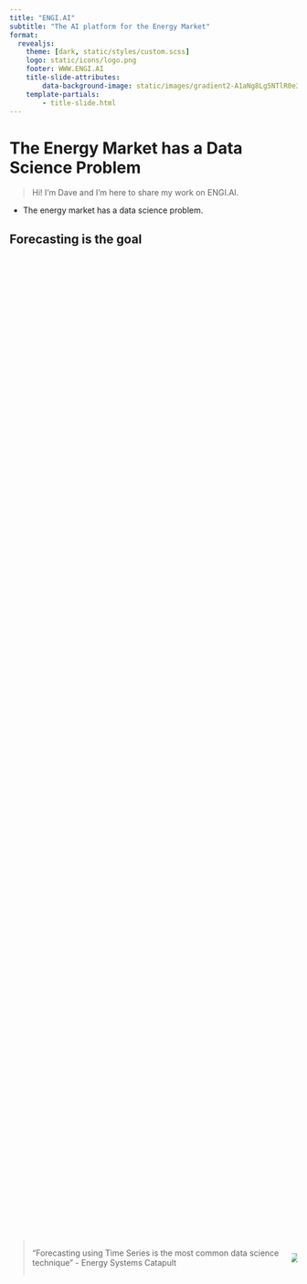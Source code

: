 ```yaml
---
title: "ENGI.AI"
subtitle: "The AI platform for the Energy Market"
format:
  revealjs: 
    theme: [dark, static/styles/custom.scss]
    logo: static/icons/logo.png
    footer: WWW.ENGI.AI
    title-slide-attributes:
        data-background-image: static/images/gradient2-A1aNg8Lg5NTlR0e3.svg
    template-partials: 
        - title-slide.html
---
```


# The Energy Market has a Data Science Problem {background-image="static/images/gradient2-A1aNg8Lg5NTlR0e3.svg"}

::: notes
> Hi! I'm Dave and I'm here to share my work on ENGI.AI.

-   The energy market has a data science problem.
:::

## Forecasting is the goal {background-image="static/images/gradient_1-AGBjrE8Wxpc68qqN.svg"}

::: {.columns style="display: flex !important; height: 90%;"}
::: {.column style="display: flex; justify-content: center; align-items: center;"}
> "Forecasting using Time Series is the most common data science technique" - Energy Systems Catapult
:::

::: {.column style="display: flex; justify-content: center; align-items: center;"}
![](static/icons/noun-forecast-3308891-E03584.svg)
:::
:::

::: notes
-   Forecasting is the most common data science objective
    -   according to 95% of data scientists in the energy market
-   The reasons for forecasting are quite common
    -   Energy Trading
    -   Energy Management
    -   Energy Efficiency
    -   Energy Storage
    -   Energy Generation
-   All of these are reliant on, or can be enhanced by, good forecasting
:::

## Data access is not the challenge {background-image="static/images/gradient_1-AGBjrE8Wxpc68qqN.svg"}

::: {.columns style="display: flex !important; height: 90%;"}
::: {.column style="display: flex; justify-content: center; align-items: center;"}
> "The majority of buildings in the UK have a smart meter" - *BEIS*
:::

::: {.column style="display: flex; justify-content: center; align-items: center;"}
![](static/icons/noun-data-2500464-E03584.svg)
:::
:::

::: notes
-   Data access is not the challenge
    -   At least not any more
-   Data interconnectivity is relatively good in the UK
-   Over 50% of the buildings in the UK have smart meters
    -   According to BEIS
-   Octopus customers have first class integrations to their smart meter
-   Industry standard data aggregators and the D10 flow also help the data access landscape
:::

## Demand for skills \> Supply of people {background-image="static/images/gradient_1-AGBjrE8Wxpc68qqN.svg"}

::: {.columns style="display: flex !important; height: 90%;"}
::: {.column style="display: flex; justify-content: center; align-items: center;"}
> 40% of companies find it "Very Difficult" to hire Data Scientists with the right skills - *Energy Systems Catapult*
:::

::: {.column style="display: flex; justify-content: center; align-items: center;"}
![](/static/icons/Data_Science_VD.png){fig-align="center"}
:::
:::

::: notes
-   Very difficult to hire data scientists, no offence to the JavaScript/PHP/Ruby devs, but we are pretty out-numbered
    -   Hard to find with correct skills
        -   Tend to have a minimum of an Undergraduate Degree in Engineering or Mathematics
        -   Important to have Energy Market domain skills AND general software development skills in addition to Data Science Experience
-   This is what is making it hard to scale data science in the energy market
    -   And therefore also the products that rely on them
:::

# Existing non-solutions {background-image="static/images/gradient2-A1aNg8Lg5NTlR0e3.svg"}

::: notes
-   There are some common tools and approaches in this space
    -   But they all fail to solve the problem due to limitations of
        -   Scale
        -   Accuracy
        -   Accessibility
:::

## EPC/SAP {background-image="static/images/gradient_1-AGBjrE8Wxpc68qqN.svg"}

![](static/images/example-epc.png)

-   Scale limited by qualified surveyors
    -   And the cost and time of surveying
-   Only gives a usage range over year
    -   Not very useful for many needs

::: notes
-   A common tool in the UK is the EPC/SAP
    -   Government mandated Excel Calculator
-   Requires survey or desktop study by a qualified professional for each building
-   Only gives a usage range over year
-   Surveys only need to be re-done in specific purchases or changes of use
    -   Might be up to 10 years
:::

## Building simulation {background-image="static/images/gradient_1-AGBjrE8Wxpc68qqN.svg"}

::: {.columns style="display: flex !important; height: 90%;"}
::: {.column style="display: flex; justify-content: center; align-items: center;"}
![](static/icons/autodesk.svg){width="100%"} ![](static/icons/Energyplus.gif){width="70%"}
:::

::: {.column style="display: flex; justify-content: center; align-items: center;"}
-   requires a different model and survey per building
    -   can't scale at all
-   requires specialists to both survey and then simulate
    -   expensive to run per building
:::
:::

::: notes
-   A more heavy approach is to use building simulation software
    -   EnergyPlus and AutoDesk are the main suppliers
-   These are highly specialised and technical pieces of software
    -   with expensive licenses
-   Intended primarily for architecture/engineering work
-   Again this is not scaleable as each building needs it's own model
-   Difficult and potentially illegal to integrate into other software
    -   Depending on use and license
:::

## Custom Excel {background-image="static/images/gradient_1-AGBjrE8Wxpc68qqN.svg"}

::: {.columns style="display: flex !important; height: 90%;"}
::: {.column style="display: flex; justify-content: center; align-items: center;"}
-   Impossible to use the best techniques
-   Scale limited by available staff
-   Sheets are fragile
-   Import and export adds friction
:::

::: {.column style="display: flex; justify-content: center; align-items: center;"}
![](/static/icons/Microsoft_Excel_2013-2019_logo.png)
:::
:::

::: notes
-   Therefore many companies have built their own Excel sheets
    -   Still seems to be a popular choice
-   However this can be painful to build, worse to maintain, and limited in accuracy
    -   Small breakages can go un-noticed for a long time
        -   It's common to hand these tools between staff, so you may easily be the third person (or more) to handle it
            -   It's far too likely that the original authors work was 'modified' by the remaining authors, and so this sheet gets run for months or even years before someone realises the formula in sheet 1, cell X73 doesn't modify the value in sheet 2 the way it should, and this has been used to serve customers for an embarrassing amount of time
-   Excel is also limited in how advanced it can actually get
    -   Time to calculate a sheet can be nearly hours for 'advanced' models
        -   Still not actually that effective or accurate
-   Doesn't scale without hiring more staff to 'drive' more Excel workbooks per day
:::

## In-House Software Development {background-image="static/images/gradient_1-AGBjrE8Wxpc68qqN.svg"}

![](/static/icons/Data_Science_VD.png){fig-align="center"}

```{=tex}
\begin{gather*}
cost = (salary * members) + OPEX + lost\: earning\\
cost = (50000 * [5-9]) + ? + ?
\end{gather*}
```
::: notes
-   So inevitably some companies have decided to build their own software
    -   This is a good idea, but it's not easy
-   You need to hire data scientists
    -   with the RIGHT domain knowledge and maths understanding
    -   probably multiple times
    -   and then you have to keep them
        -   bare in mind the supply \> demand problem
    -   and then you have to build the software and deploy it out to get any return on investment
    -   and then maintain and iterate on that system
-   The kicker of all this is, that everyone is doing it, going out and building data science teams in house, but they come out with fundamentally the same product
    -   Data Scientists in the sweet spot here are rare, but they go through multiple companies, rebuilding effectively the same systems, with the same techniques.
        -   I should know, I've done it
:::

# ENGI.AI {background-image="static/images/gradient2-A1aNg8Lg5NTlR0e3.svg"}

## A good solution {background-image="static/images/gradient_1-AGBjrE8Wxpc68qqN.svg"}

::: columns
::: {.column width="25%"}
Removes surveys

::: r-stack
![](static/icons/noun-survey-5019405-E03584.svg)

![](static/icons/noun-cross-1030213-7634BF.svg){.fragment}
:::
:::

::: {.column width="25%"}
Removes old data

::: r-stack
![](static/icons/noun-scarcity-2757787-E03584.svg)

![](static/icons/noun-cross-1030213-7634BF.svg){.fragment}
:::
:::

::: {.column width="25%"}
Modern Accuracy

::: r-stack
![](static/icons/noun-machine-learning-1119910-E03584.svg)

![](static/icons/noun-check-mark-1030211-D9E035.svg){.fragment}
:::
:::

::: {.column width="25%"}
Scales with demand

::: r-stack
![](static/icons/noun-scalable-system-1119969-E03584.svg)

![](static/icons/noun-check-mark-1030211-D9E035.svg){.fragment}
:::
:::
:::

::: notes
-   Not reliant on surveys
-   Stays up to date with the buildings changes in construction and operation
-   Informed by deep domain knowledge
    -   Using the most accurate techniques available
-   Scales better than
    -   a simulation per building
    -   an excel sheet per employee
    -   a data science team per company
:::

## ENGI.AI {background-image="static/images/gradient_1-AGBjrE8Wxpc68qqN.svg" auto-animate="true"}

::: {style="color: #D9E035;"}
**Artificial Intelligence as a Service for the Energy Market**
:::

## ENGI.AI {background-image="static/images/gradient_1-AGBjrE8Wxpc68qqN.svg" auto-animate="true"}

![](static/images/prediction.avif)

::: {style="color: #D9E035;"}
**Artificial Intelligence as a Service for the Energy Market**
:::

## ENGI.AI {background-image="static/images/gradient_1-AGBjrE8Wxpc68qqN.svg" auto-animate="true"}

::: {.columns style="display: flex !important; height: 40%;"}
::: {.column width="66%"}
![](static/images/prediction.avif)
:::

::: {.column width="33%"}
::: {style="color: #D9E035;"}
**Artificial Intelligence as a Service for the Energy Market**
:::
:::
:::

::: columns
::: {.column width="33%"}
![](/static/icons/noun-app-5058288-E03584.svg){.fragment}
:::

::: {.column width="33%"}
![](static/icons/noun-api-3097531-E03584.svg){.fragment}
:::

::: {.column width="33%"}
![](static/icons/noun-management-5058297-E03584.svg){.fragment}
:::
:::

::: notes
-   Energy forecasting as a service
    -   Plug and play into your existing software
-   AI doesn't need a description of the building
    -   Uses the most current Machine Learning tools and techniques
    -   Learns from the buildings smart meter data
-   Designed to be integrated
    -   Apps
    -   IoT/BMS
    -   Network mechanisms
:::

## Enables Net Zero Innovation {background-image="static/images/gradient_1-AGBjrE8Wxpc68qqN.svg"}

::: columns
::: {.column width="25%"}
Demand Side Response Systems

![](static/icons/noun-bar-chart-609657-E03584.svg)
:::

::: {.column width="25%"}
Grid Connected Energy Storage

![](static/icons/noun-charging-5510101-E03584.svg)
:::

::: {.column width="25%"}
Time of Use Flexible Energy Tariffs

![](static/icons/noun-flexible-time-4720762-E03584.svg)
:::

::: {.column width="25%"}
Electric Vehicle Charging Control

![](static/icons/noun-electric-car-2935060-E03584.svg)
:::
:::

::: notes
-   This integrated system is valuable for multiple Net Zero innovations
    -   Sophisticated demand side response to help support load balancing becomes possible
        -   Solves peak power carbon intensity
    -   Smart storage control algorithms to improve utilisation of stored energy becomes widely available
        -   Enhances the value of battery storage and renewable generation
    -   Increase the confidence of consumers with flexible energy products
        -   Improving adoption of time of use tariffs
    -   Electric vehicles can be charged in a distributed manner more effectively
        -   Improving the value of EVs and mitigating for the impact of them on grid infrastructure
-   And because it's designed to be integrated, it's ready to go when you are
    -   Because the climate crisis isn't waiting for anyone
:::

## Potential Revenue Models {background-image="static/images/gradient_1-AGBjrE8Wxpc68qqN.svg"}
::: columns
::: {.column}

-   Monthly subscription
    -   Domestic
    -   Per building
-   Per prediction
    -   Commercial software
-   Per device license
    -   IoT
    -   Edge
:::
::: {.column}
![](static/icons/noun-pound-currency-5631043-E03584.svg)
:::

:::



::: notes
-   Eventually moving into revenue generation there should be various suitable models for pricing. Depending on where and what type of market demand can be captured.
:::

# Where is ENGI.AI now? {background-image="static/images/gradient2-A1aNg8Lg5NTlR0e3.svg"}

## Traction + Status {background-image="static/images/gradient_1-AGBjrE8Wxpc68qqN.svg"}

-   Dec -\> Feb: Tramshed Tech Start up Academy
-   Mar: Live demo launched using real data and real AI
-   Apr: Building MVP
-   May: Release MVP to selected pre-alpha users
-   Jun: Alpha release to general waitlist

<!-- Add dates and timeline? -->

::: notes
-   Over Christmas I was in the Tramshed Tech Start Up Academy in Wales
-   Then I built and published a demo of the software using real data and real AI
-   Since then I've built the skeleton of an MVP around that
-   Which has been in some very specific users hands for a few weeks
-   The general waitlist will start being on boarded this month
    -   Progressing over June into a more general release
:::

## Who am I {background-image="static/images/gradient_1-AGBjrE8Wxpc68qqN.svg"}

::: columns
::: {.column width="33%"}
![Environmental Building Science MSc](static/icons/noun-approve-5425487-E03584.svg)
:::

::: {.column width="33%"}
![10 years developing data science software](static/icons/noun-coding-1709223-E03584.svg)
:::

::: {.column width="33%"}
![2 years leading product development](static/icons/noun-development-2434840-E03584.svg)
:::
:::

::: notes
-   And right now I'm the only person working on this
-   I have a masters in Environmental Building Science
    -   Which is the study of how buildings work
-   which lead me into the energy sector building data science software products
-   In the last few years I've been leading software product development teams in this market
-   And now I'm building ENGI.AI
:::

## Ask {background-image="static/images/gradient_1-AGBjrE8Wxpc68qqN.svg"}

-   Energy sector contacts
    -   Users
    -   Partners
    -   People interested in being part of building ENGI.AI

::: notes
-   And so my ask for you folks is a mention in the right place
-   If over the last 10 minutes you've joined me in seeing the value of a product like this, keep ENGI.AI in mind when you're talking to people in the energy sector
-   It's been a fun trip so far, but to make it successful I know I can't do it alone. I need to grow the team as much as the product at this stage, and every contact helps :)
:::

# Contact {background-image="static/images/gradient_1-AGBjrE8Wxpc68qqN.svg" auto-animate="true"}

::: columns
::: {.column width="50%"}
-   [email: dave@engi.ai]()
-   [web: www.engi.ai](https://engi.ai)
-   [LinkedIn: engi-ai](https://www.linkedin.com/company/engi-ai)
-   [Twitter: @engi_ai](https://twitter.com/engi_ai)

:::
::: {.column width="50%"}
![](static/images/qrcode_www.engi.ai.png)
:::

:::


<!-- Add QR code -->

::: notes
-   Here's a lot of information on where to find me in one slide.
:::

## Sources

-   [Energy Systems Catapult - Data Science Skills in the Energy Sector](https://es.catapult.org.uk/report/data-science-skills-in-the-energy-sector-survey-results/)
-   [Smart Meters in Great Britain - Department for Business, Energy & Industrial Strategy](https://www.gov.uk/government/collections/smart-meters-statistics#2022-quarterly-updates)
-   [THE DATA SCIENCE VENN DIAGRAM - Drew Conway](http://drewconway.com/zia/2013/3/26/the-data-science-venn-diagram)
-   [UK Data Science Salary - Glassdoor.com](https://www.glassdoor.co.uk/Salaries/uk-data-scientist-salary-SRCH_IL.0,2_IN2_KO3,17.htm?clickSource=searchBtn)